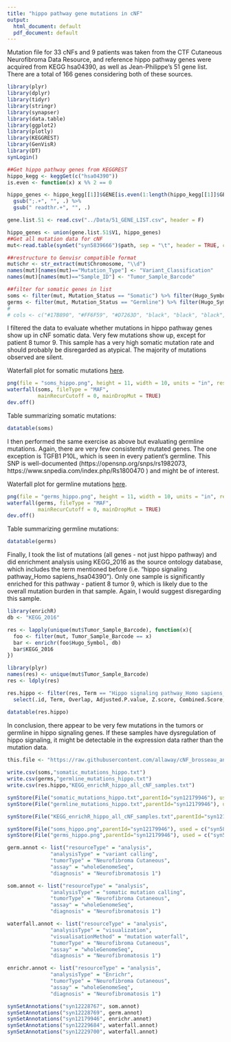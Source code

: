 ```yaml
---
title: "hippo pathway gene mutations in cNF"
output:
  html_document: default
  pdf_document: default
---
```


Mutation file for 33 cNFs and 9 patients was taken from the CTF Cutaneous Neurofibroma Data Resource, and reference hippo pathway genes were acquired from KEGG hsa04390, as well as Jean-Philippe's 51 gene list. There are a total of 166 genes considering both of these sources. 

```r
library(plyr)
library(dplyr)
library(tidyr)
library(stringr)
library(synapser)
library(data.table)
library(ggplot2)
library(plotly)
library(KEGGREST)
library(GenVisR)
library(DT)
synLogin()

##Get hippo pathway genes from KEGGREST
hippo_kegg <- keggGet(c("hsa04390"))
is.even <- function(x) x %% 2 == 0

hippo_genes <- hippo_kegg[[1]]$GENE[is.even(1:length(hippo_kegg[[1]]$GENE))] %>% 
  gsub(";.+", "", .) %>% 
  gsub(" readthr.+", "", .)

gene.list.51 <- read.csv("../Data/51_GENE_LIST.csv", header = F)

hippo_genes <- union(gene.list.51$V1, hippo_genes)
##Get all mutation data for cNF 
mut<-read.table(synGet("syn5839666")$path, sep = "\t", header = TRUE, colClasses = "character", stringsAsFactors = TRUE) 

##restructure to Genvisr compatible format
mut$chr <- str_extract(mut$Chromosome, "\\d")
names(mut)[names(mut)=="Mutation_Type"] <- "Variant_Classification"
names(mut)[names(mut)=="Sample_ID"] <- "Tumor_Sample_Barcode"

##filter for somatic genes in list 
soms <- filter(mut, Mutation_Status == "Somatic") %>% filter(Hugo_Symbol %in% hippo_genes)
germs <- filter(mut, Mutation_Status == "Germline") %>% filter(Hugo_Symbol %in% hippo_genes)
# 
# cols <- c("#17B890", "#FF6F59", "#D7263D", "black", "black", "black", "black", "#A7BBEC", "#FFF07C", "black", "black", "black", "black", "black", "black", "black", "black", "black")
```

I filtered the data to evaluate whether mutations in hippo pathway genes show up in cNF somatic data. Very few mutations show up, except for patient 8 tumor 9. This sample has a very high somatic mutation rate and should probably be disregarded as atypical. The majority of mutations observed are silent. 

Waterfall plot for somatic mutations [here](https://www.synapse.org/#!Synapse:syn12229684).  

```r
png(file = "soms_hippo.png", height = 11, width = 10, units = "in", res = 600)
waterfall(soms, fileType = "MAF", 
          mainRecurCutoff = 0, mainDropMut = TRUE)
dev.off()

```

Table summarizing somatic mutations:

```r
datatable(soms)
```

I then performed the same exercise as above but evaluating germline mutations. Again, there are very few consistently mutated genes. The one exception is TGFB1 P10L, which is seen in every patient's germline. This SNP is well-documented (https://opensnp.org/snps/rs1982073, https://www.snpedia.com/index.php/Rs1800470 ) and might be of interest.

Waterfall plot for germline mutations [here](https://www.synapse.org/#!Synapse:syn12229700). 

```r
png(file = "germs_hippo.png", height = 11, width = 10, units = "in", res = 600)
waterfall(germs, fileType = "MAF", 
          mainRecurCutoff = 0, mainDropMut = TRUE)
dev.off()
```

Table summarizing germline mutations: 

```r
datatable(germs)
```

Finally, I took the list of mutations (all genes - not just hippo pathway) and did enrichment analysis using KEGG_2016 as the source ontology database, which includes the term mentioned before (i.e. "hippo signaling pathway_Homo sapiens_hsa04390"). Only one sample is significantly enriched for this pathway - patient 8 tumor 9, which is likely due to the overall mutation burden in that sample. Again, I would suggest disregarding this sample. 


```r
library(enrichR)
db <- "KEGG_2016"

res <- lapply(unique(mut$Tumor_Sample_Barcode), function(x){
  foo <- filter(mut, Tumor_Sample_Barcode == x)
  bar <- enrichr(foo$Hugo_Symbol, db)
  bar$KEGG_2016
})

library(plyr)
names(res) <- unique(mut$Tumor_Sample_Barcode)
res <- ldply(res)

res.hippo <- filter(res, Term == "Hippo signaling pathway_Homo sapiens_hsa04390") %>% 
  select(.id, Term, Overlap, Adjusted.P.value, Z.score, Combined.Score, Genes)

```

```r
datatable(res.hippo)
```

In conclusion, there appear to be very few mutations in the tumors or germline in hippo signaling genes. If these samples have dysregulation of hippo signaling, it might be detectable in the expression data rather than the mutation data.

```r
this.file <- "https://raw.githubusercontent.com/allaway/cNF_brosseau_analysis/master/Analysis/20180515_somatic_variants_Hippo_pathway.Rmd"
  
write.csv(soms,"somatic_mutations_hippo.txt")
write.csv(germs,"germline_mutations_hippo.txt")
write.csv(res.hippo,"KEGG_enrichR_hippo_all_cNF_samples.txt")

synStore(File("somatic_mutations_hippo.txt",parentId="syn12179946"), used = c("syn5839666"), executed = this.file)
synStore(File("germline_mutations_hippo.txt",parentId="syn12179946"), used = c("syn5839666"), executed = this.file)

synStore(File("KEGG_enrichR_hippo_all_cNF_samples.txt",parentId="syn12179946"), used = c("syn5839666"), executed = this.file)

synStore(File("soms_hippo.png",parentId="syn12179946"), used = c("syn5839666"), executed = this.file)
synStore(File("germs_hippo.png",parentId="syn12179946"), used = c("syn5839666"), executed = this.file)

germ.annot <- list("resourceType" = "analysis", 
              "analysisType" = "variant calling",
              "tumorType" = "Neurofibroma Cutaneous",
              "assay" = "wholeGenomeSeq",
              "diagnosis" = "Neurofibromatosis 1")

som.annot <- list("resourceType" = "analysis", 
              "analysisType" = "somatic mutation calling",
              "tumorType" = "Neurofibroma Cutaneous",
              "assay" = "wholeGenomeSeq",
              "diagnosis" = "Neurofibromatosis 1")

waterfall.annot <- list("resourceType" = "analysis", 
              "analysisType" = "visualization",
              "visualisationMethod" = "mutation waterfall",
              "tumorType" = "Neurofibroma Cutaneous",
              "assay" = "wholeGenomeSeq",
              "diagnosis" = "Neurofibromatosis 1")

enrichr.annot <- list("resourceType" = "analysis", 
              "analysisType" = "Enrichr",
              "tumorType" = "Neurofibroma Cutaneous",
              "assay" = "wholeGenomeSeq",
              "diagnosis" = "Neurofibromatosis 1")

synSetAnnotations("syn12228767", som.annot)
synSetAnnotations("syn12228769", germ.annot)
synSetAnnotations("syn12179946", enrichr.annot)
synSetAnnotations("syn12229684", waterfall.annot)
synSetAnnotations("syn12229700", waterfall.annot)

```
